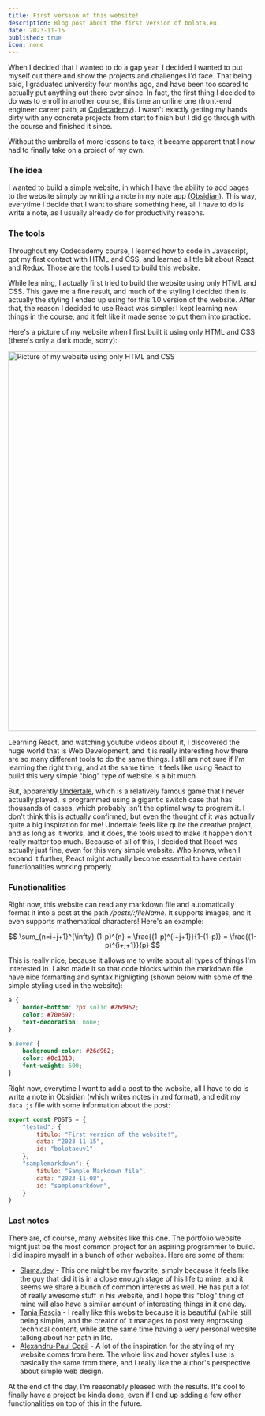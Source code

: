 ```yaml
---
title: First version of this website!
description: Blog post about the first version of bolota.eu.
date: 2023-11-15
published: true
icon: none
---
```


When I decided that I wanted to do a gap year, I decided I wanted to put myself out there and show the projects and challenges I'd face. That being said, I graduated university four months ago, and have been too scared to actually put anything out there ever since. In fact, the first thing I decided to do was to enroll in another course, this time an online one (front-end engineer career path, at <a className="link" href="https://www.codecademy.com/" target="_blank">Codecademy</a>). I wasn't exactly getting my hands dirty with any concrete projects from start to finish but I did go through with the course and finished it since.

Without the umbrella of more lessons to take, it became apparent that I now had to finally take on a project of my own.

### The idea

I wanted to build a simple website, in which I have the ability to add pages to the website simply by writting a note in my note app (<a className="link" href="https://obsidian.md/" target="_blank">Obsidian</a>). This way, everytime I decide that I want to share something here, all I have to do is write a note, as I usually already do for productivity reasons. 

### The tools

Throughout my Codecademy course, I learned how to code in Javascript, got my first contact with HTML and CSS, and learned a little bit about React and Redux. Those are the tools I used to build this website.

While learning, I actually first tried to build the website using only HTML and CSS. This gave me a fine result, and much of the styling I decided then is actually the styling I ended up using for this 1.0 version of the website. After that, the reason I decided to use React was simple: I kept learning new things in the course, and it felt like it made sense to put them into practice.

Here's a picture of my website when I first built it using only HTML and CSS (there's only a dark mode, sorry):

<img className="border-2 border-border rounded-md" src="/assets/bolotaeuHTMLCSS.png" width="768" alt="Picture of my website using only HTML and CSS" />

Learning React, and watching youtube videos about it, I discovered the huge world that is Web Development, and it is really interesting how there are so many different tools to do the same things. I still am not sure if I'm learning the right thing, and at the same time, it feels like using React to build this very simple "blog" type of website is a bit much.

But, apparently <a className="link" href="https://undertale.com/" target="_blank">Undertale</a>, which is a relatively famous game that I never actually played, is programmed using a gigantic switch case that has thousands of cases, which probably isn't the optimal way to program it. I don't think this is actually confirmed, but even the thought of it was actually quite a big inspiration for me! Undertale feels like quite the creative project, and as long as it works, and it does, the tools used to make it happen don't really matter too much. Because of all of this, I decided that React was actually just fine, even for this very simple website. Who knows, when I expand it further, React might actually become essential to have certain functionalities working properly. 

### Functionalities

Right now, this website can read any markdown file and automatically format it into a post at the path _/posts/:fileName_. It supports images, and it even supports mathematical characters! Here's an example:

$$
\sum_{n=i+j+1}^{\infty} (1-p)^{n} = \frac{(1-p)^{i+j+1}}{1-(1-p)} = \frac{(1-p)^{i+j+1}}{p}
$$

This is really nice, because it allows me to write about all types of things I'm interested in. I also made it so that code blocks within the markdown file have nice formatting and syntax highligting (shown below with some of the simple styling used in the website):

``` css
a {
    border-bottom: 2px solid #26d962;
    color: #70e697;
    text-decoration: none;
}

a:hover {
    background-color: #26d962;
    color: #0c1810;
    font-weight: 600;
}
```

Right now, everytime I want to add a post to the website, all I have to do is write a note in Obsidian (which writes notes in .md format), and edit my ``data.js`` file with some information about the post:

```js data.js
export const POSTS = {
    "testmd": {
        titulo: "First version of the website!",
        data: "2023-11-15",
        id: "bolotaeuv1"
    },
    "samplemarkdown": {
        titulo: "Sample Markdown file",
        data: "2023-11-08",
        id: "samplemarkdown",
    }
}
```

### Last notes

There are, of course, many websites like this one. The portfolio website might just be the most common project for an aspiring programmer to build. I did inspire myself in a bunch of other websites. Here are some of them:

- <a className="link" href="https://slama.dev/" target="_blank">Slama.dev</a> - This one might be my favorite, simply because it feels like the guy that did it is in a close enough stage of his life to mine, and it seems we share a bunch of common interests as well. He has put a lot of really awesome stuff in his website, and I hope this "blog" thing of mine will also have a similar amount of interesting things in it one day.
- <a className="link" href="https://www.taniarascia.com/" target="_blank">Tania Rascia</a> - I really like this website because it is beautiful (while still being simple), and the creator of it manages to post very engrossing technical content, while at the same time having a very personal website talking about her path in life. 
- <a className="link" href="https://cpl.li/" target="_blank">Alexandru-Paul Copil</a> - A lot of the inspiration for the styling of my website comes from here. The whole link and hover styles I use is basically the same from there, and I really like the author's perspective about simple web design. 

At the end of the day, I'm reasonably pleased with the results. It's cool to finally have a project be kinda done, even if I end up adding a few other functionalities on top of this in the future. 